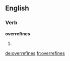 ==English==

===Verb===
'''overrefines'''

# {{third-person singular of|overrefine}}

[[de:overrefines]]
[[fr:overrefines]]